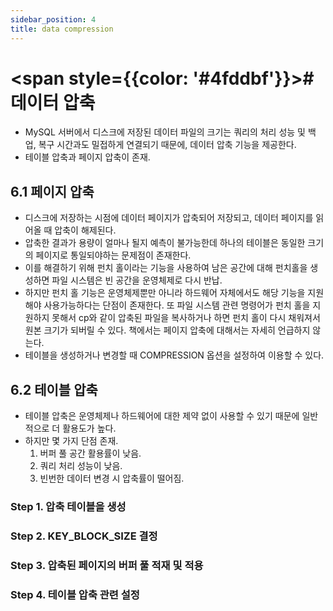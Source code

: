 ```yaml
---
sidebar_position: 4
title: data compression
---
```


# <span style={{color: '#4fddbf'}}># 데이터 압축</span>

- MySQL 서버에서 디스크에 저장된 데이터 파일의 크기는 쿼리의 처리 성능 및 백업, 복구 시간과도 밀접하게 연결되기 때문에, 데이터 압축 기능을 제공한다.
- 테이블 압축과 페이지 압축이 존재.

## 6.1 페이지 압축

- 디스크에 저장하는 시점에 데이터 페이지가 압축되어 저장되고, 데이터 페이지를 읽어올 때 압축이 해제된다.
- 압축한 결과가 용량이 얼마나 될지 예측이 불가능한데 하나의 테이블은 동일한 크기의 페이지로 통일되야하는 문제점이 존재한다.
- 이를 해결하기 위해 펀치 홀이라는 기능을 사용하여 남은 공간에 대해 펀치홀을 생성하면 파일 시스템은 빈 공간을 운영체제로 다시 반납.
- 하지만 펀치 홀 기능은 운영체제뿐만 아니라 하드웨어 자체에서도 해당 기능을 지원해야 사용가능하다는 단점이 존재한다. 또 파일 시스템 관련 명령어가 펀치 홀을 지원하지 못해서 cp와 같이 압축된 파일을 복사하거나 하면 펀치 홀이 다시 채워져서 원본 크기가 되버릴 수 있다. 책에서는 페이지 압축에 대해서는 자세히 언급하지 않는다.
- 테이블을 생성하거나 변경할 때 COMPRESSION 옵션을 설정하여 이용할 수 있다.

## 6.2 테이블 압축

- 테이블 압축은 운영체제나 하드웨어에 대한 제약 없이 사용할 수 있기 때문에 일반적으로 더 활용도가 높다.
- 하지만 몇 가지 단점 존재.
    1. 버퍼 풀 공간 활용률이 낮음.
    2. 쿼리 처리 성능이 낮음.
    3. 빈번한 데이터 변경 시 압축률이 떨어짐.

### Step 1. 압축 테이블을 생성

### Step 2. KEY_BLOCK_SIZE 결정

### Step 3. 압축된 페이지의 버퍼 풀 적재 및 적용

### Step 4. 테이블 압축 관련 설정